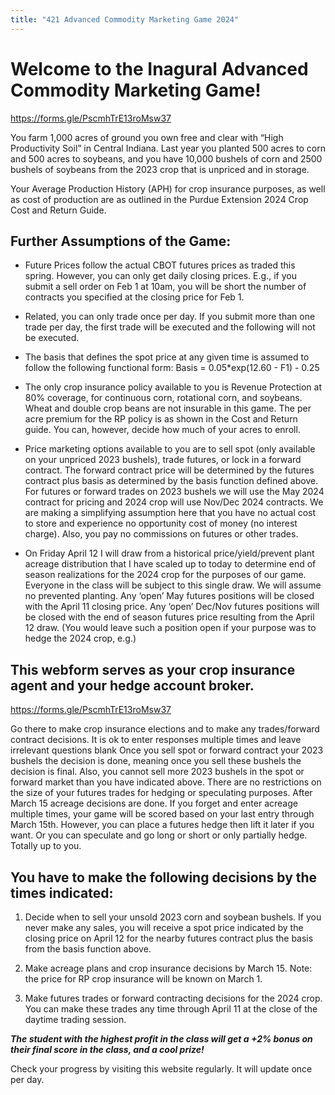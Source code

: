 ```yaml
---
title: "421 Advanced Commodity Marketing Game 2024"
---
```


# Welcome to the Inagural Advanced Commodity Marketing Game!

<https://forms.gle/PscmhTrE13roMsw37>

You farm 1,000 acres of ground you own free and clear with "High Productivity Soil" in Central Indiana. Last year you planted 500 acres to corn and 500 acres to soybeans, and you have 10,000 bushels of corn and 2500 bushels of soybeans from the 2023 crop that is unpriced and in storage.

Your Average Production History (APH) for crop insurance purposes, as well as cost of production are as outlined in the Purdue Extension 2024 Crop Cost and Return Guide.

## Further Assumptions of the Game: 

-   Future Prices follow the actual CBOT futures prices as traded this spring. However, you can only get daily closing prices. E.g., if you submit a sell order on Feb 1 at 10am, you will be short the number of contracts you specified at the closing price for Feb 1.

-   Related, you can only trade once per day. If you submit more than one trade per day, the first trade will be executed and the following will not be executed.

-   The basis that defines the spot price at any given time is assumed to follow the following functional form: Basis = 0.05\*exp(12.60 - F1) - 0.25

-   The only crop insurance policy available to you is Revenue Protection at 80% coverage, for continuous corn, rotational corn, and soybeans. Wheat and double crop beans are not insurable in this game. The per acre premium for the RP policy is as shown in the Cost and Return guide. You can, however, decide how much of your acres to enroll.

-   Price marketing options available to you are to sell spot (only available on your unpriced 2023 bushels), trade futures, or lock in a forward contract. The forward contract price will be determined by the futures contract plus basis as determined by the basis function defined above. For futures or forward trades on 2023 bushels we will use the May 2024 contract for pricing and 2024 crop will use Nov/Dec 2024 contracts. We are making a simplifying assumption here that you have no actual cost to store and experience no opportunity cost of money (no interest charge). Also, you pay no commissions on futures or other trades.

-   On Friday April 12 I will draw from a historical price/yield/prevent plant acreage distribution that I have scaled up to today to determine end of season realizations for the 2024 crop for the purposes of our game. Everyone in the class will be subject to this single draw. We will assume no prevented planting. Any 'open' May futures positions will be closed with the April 11 closing price. Any 'open' Dec/Nov futures positions will be closed with the end of season futures price resulting from the April 12 draw. (You would leave such a position open if your purpose was to hedge the 2024 crop, e.g.)

## This webform serves as your crop insurance agent and your hedge account broker. 

<https://forms.gle/PscmhTrE13roMsw37>

Go there to make crop insurance elections and to make any trades/forward contract decisions. It is ok to enter responses multiple times and leave irrelevant questions blank Once you sell spot or forward contract your 2023 bushels the decision is done, meaning once you sell these bushels the decision is final. Also, you cannot sell more 2023 bushels in the spot or forward market than you have indicated above. There are no restrictions on the size of your futures trades for hedging or speculating purposes. After March 15 acreage decisions are done. If you forget and enter acreage multiple times, your game will be scored based on your last entry through March 15th. However, you can place a futures hedge then lift it later if you want. Or you can speculate and go long or short or only partially hedge. Totally up to you.

## You have to make the following decisions by the times indicated:

1.  Decide when to sell your unsold 2023 corn and soybean bushels. If you never make any sales, you will receive a spot price indicated by the closing price on April 12 for the nearby futures contract plus the basis from the basis function above.

2.  Make acreage plans and crop insurance decisions by March 15. Note: the price for RP crop insurance will be known on March 1.

3.  Make futures trades or forward contracting decisions for the 2024 crop. You can make these trades any time through April 11 at the close of the daytime trading session.

***The student with the highest profit in the class will get a +2% bonus on their final score in the class, and a cool prize!***

Check your progress by visiting this website regularly. It will update once per day.
